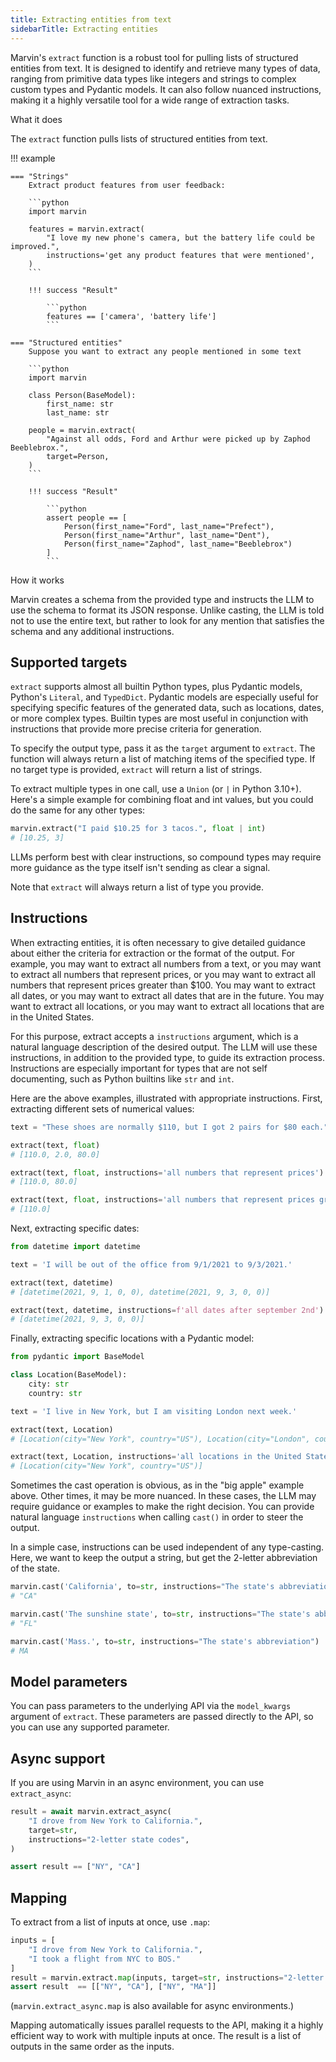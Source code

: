```yaml
---
title: Extracting entities from text
sidebarTitle: Extracting entities
---
```


Marvin's `extract` function is a robust tool for pulling lists of structured entities from text. It is designed to identify and retrieve many types of data, ranging from primitive data types like integers and strings to complex custom types and Pydantic models. It can also follow nuanced instructions, making it a highly versatile tool for a wide range of extraction tasks.

<div class="admonition abstract">
  <p class="admonition-title">What it does</p>
  <p>
    The <code>extract</code> function pulls lists of structured entities from text. 
  </p>
</div>


!!! example
    
    === "Strings"
        Extract product features from user feedback:

        ```python
        import marvin

        features = marvin.extract(
            "I love my new phone's camera, but the battery life could be improved.",
            instructions='get any product features that were mentioned',
        )
        ```

        !!! success "Result"
            
            ```python
            features == ['camera', 'battery life']
            ```

    === "Structured entities"
        Suppose you want to extract any people mentioned in some text
        
        ```python
        import marvin

        class Person(BaseModel):
            first_name: str
            last_name: str

        people = marvin.extract(
            "Against all odds, Ford and Arthur were picked up by Zaphod Beeblebrox.",
            target=Person,
        )
        ```

        !!! success "Result"
            
            ```python
            assert people == [
                Person(first_name="Ford", last_name="Prefect"), 
                Person(first_name="Arthur", last_name="Dent"), 
                Person(first_name="Zaphod", last_name="Beeblebrox")
            ]
            ```


<div class="admonition info">
  <p class="admonition-title">How it works</p>
  <p>
    Marvin creates a schema from the provided type and instructs the LLM to use the schema to format its JSON response. Unlike casting, the LLM is told not to use the entire text, but rather to look for any mention that satisfies the schema and any additional instructions.
  </p>
</div>



## Supported targets

`extract` supports almost all builtin Python types, plus Pydantic models, Python's `Literal`, and `TypedDict`. Pydantic models are especially useful for specifying specific features of the generated data, such as locations, dates, or more complex types. Builtin types are most useful in conjunction with instructions that provide more precise criteria for generation.

To specify the output type, pass it as the `target` argument to `extract`. The function will always return a list of matching items of the specified type. If no target type is provided, `extract` will return a list of strings.

To extract multiple types in one call, use a `Union` (or `|` in Python 3.10+). Here's a simple example for combining float and int values, but you could do the same for any other types:

```python
marvin.extract("I paid $10.25 for 3 tacos.", float | int)
# [10.25, 3]
```

LLMs perform best with clear instructions, so compound types may require more guidance as the type itself isn't sending as clear a signal.


Note that `extract` will always return a list of type you provide. 

## Instructions

When extracting entities, it is often necessary to give detailed guidance about either the criteria for extraction or the format of the output. For example, you may want to extract all numbers from a text, or you may want to extract all numbers that represent prices, or you may want to extract all numbers that represent prices greater than $100. You may want to extract all dates, or you may want to extract all dates that are in the future. You may want to extract all locations, or you may want to extract all locations that are in the United States.

For this purpose, extract accepts a `instructions` argument, which is a natural language description of the desired output. The LLM will use these instructions, in addition to the provided type, to guide its extraction process. Instructions are especially important for types that are not self documenting, such as Python builtins like `str` and `int`.

Here are the above examples, illustrated with appropriate instructions. First, extracting different sets of numerical values:
```python
text = "These shoes are normally $110, but I got 2 pairs for $80 each."

extract(text, float)
# [110.0, 2.0, 80.0]

extract(text, float, instructions='all numbers that represent prices')
# [110.0, 80.0]

extract(text, float, instructions='all numbers that represent prices greater than $100')
# [110.0]
```

Next, extracting specific dates:
```python
from datetime import datetime

text = 'I will be out of the office from 9/1/2021 to 9/3/2021.'

extract(text, datetime)
# [datetime(2021, 9, 1, 0, 0), datetime(2021, 9, 3, 0, 0)]

extract(text, datetime, instructions=f'all dates after september 2nd')
# [datetime(2021, 9, 3, 0, 0)]
```
Finally, extracting specific locations with a Pydantic model:

```python
from pydantic import BaseModel

class Location(BaseModel):
    city: str
    country: str

text = 'I live in New York, but I am visiting London next week.'

extract(text, Location)
# [Location(city="New York", country="US"), Location(city="London", country="UK")]

extract(text, Location, instructions='all locations in the United States')
# [Location(city="New York", country="US")]
```




Sometimes the cast operation is obvious, as in the "big apple" example above. Other times, it may be more nuanced. In these cases, the LLM may require guidance or examples to make the right decision. You can provide natural language `instructions` when calling `cast()` in order to steer the output. 

In a simple case, instructions can be used independent of any type-casting. Here, we want to keep the output a string, but get the 2-letter abbreviation of the state.

```python
marvin.cast('California', to=str, instructions="The state's abbreviation")
# "CA"

marvin.cast('The sunshine state', to=str, instructions="The state's abbreviation")
# "FL"

marvin.cast('Mass.', to=str, instructions="The state's abbreviation")
# MA
```


## Model parameters
You can pass parameters to the underlying API via the `model_kwargs` argument of `extract`. These parameters are passed directly to the API, so you can use any supported parameter.

## Async support
If you are using Marvin in an async environment, you can use `extract_async`:
  
```python
result = await marvin.extract_async(
    "I drove from New York to California.",
    target=str,
    instructions="2-letter state codes",
) 

assert result == ["NY", "CA"]
```

## Mapping

To extract from a list of inputs at once, use `.map`:

```python
inputs = [
    "I drove from New York to California.",
    "I took a flight from NYC to BOS."
]
result = marvin.extract.map(inputs, target=str, instructions="2-letter state codes")
assert result  == [["NY", "CA"], ["NY", "MA"]]
```

(`marvin.extract_async.map` is also available for async environments.)

Mapping automatically issues parallel requests to the API, making it a highly efficient way to work with multiple inputs at once. The result is a list of outputs in the same order as the inputs.